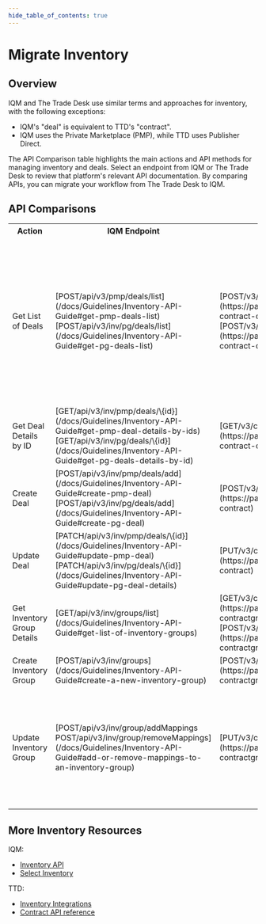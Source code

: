 ```yaml
---
hide_table_of_contents: true
---
```



# Migrate Inventory

## Overview

IQM and The Trade Desk use similar terms and approaches for inventory, with the following exceptions:
  * IQM's "deal" is equivalent to TTD's "contract".
  * IQM uses the Private Marketplace (PMP), while TTD uses Publisher Direct.

The API Comparison table highlights the main actions and API methods for managing inventory and deals. Select an endpoint from IQM or The Trade Desk to review that platform's relevant API documentation. By comparing APIs, you can migrate your workflow from The Trade Desk to IQM. 

## API Comparisons

<center>
<table className='endpointTable'>
<th>Action</th>
<th>IQM Endpoint</th>
<th style={{textWrap: 'nowrap' }}>The Trade Desk Endpoint</th>
<th>Notes</th>
<tr>
  <td>Get List of Deals</td>
  <td>[<span class="badge bar badge--success">POST</span><span class="path-text">/api/v3/pmp/deals/list</span>](/docs/Guidelines/Inventory-API-Guide#get-pmp-deals-list) <br />[<span class="badge bar badge--success">POST</span><span class="path-text">/api/v3/inv/pg/deals/list</span>](/docs/Guidelines/Inventory-API-Guide#get-pg-deals-list)</td>
  <td>[<span class="badge bar badge--success">POST</span><span class="path-text">/v3/contract/query/partner</span>](https://partner.thetradedesk.com/v3/portal/api/ref/post-contract-query-partner) <br />[<span class="badge bar badge--success">POST</span><span class="path-text">/v3/contract/query/advertiser/available</span>](https://partner.thetradedesk.com/v3/portal/api/ref/post-contract-query-advertiser-available)</td>
  <td>IQM endpoints return lists of deals available to customers (<var>owIds</var>) or to the user (<var>owId</var>). <p />The Trade Desk endpoints get lists of deals belonging to a partner (<var>PartnerId</var>) or available to advertisers (<var>AdvertiserId</var>).</td>
</tr>
<tr>
  <td>Get Deal Details by ID</td>
  <td>[<span class="badge bar badge--primary">GET</span><span class="path-text">/api/v3/inv/pmp/deals/\{id}</span>](/docs/Guidelines/Inventory-API-Guide#get-pmp-deal-details-by-ids) <br />[<span class="badge bar badge--primary">GET</span><span class="path-text">/api/v3/inv/pg/deals/\{id}</span>](/docs/Guidelines/Inventory-API-Guide#get-pg-deals-details-by-id)</td>
  <td>[<span class="badge bar badge--primary">GET</span><span class="path-text">/v3/contract/\{contractId}</span>](https://partner.thetradedesk.com/v3/portal/api/ref/get-contract-contractid)</td>
  <td rowSpan={3}>The Trade Desk endpoints specify deal type with the <var>ContractType</var> parameter.</td>
</tr>
<tr>
  <td>Create Deal</td>
  <td>[<span class="badge bar badge--success">POST</span><span class="path-text">/api/v3/inv/pmp/deals/add</span>](/docs/Guidelines/Inventory-API-Guide#create-pmp-deal) <br />[<span class="badge bar badge--success">POST</span><span class="path-text">/api/v3/inv/pg/deals/add</span>](/docs/Guidelines/Inventory-API-Guide#create-pg-deal)</td>
  <td>[<span class="badge bar badge--success">POST</span><span class="path-text">/v3/contract</span>](https://partner.thetradedesk.com/v3/portal/api/ref/post-contract)</td>
</tr>
<tr>
  <td>Update Deal</td>
  <td>[<span class="badge bar badge--info">PATCH</span><span class="path-text">/api/v3/inv/pmp/deals/\{id}</span>](/docs/Guidelines/Inventory-API-Guide#update-pmp-deal) <br />[<span class="badge bar badge--info">PATCH</span><span class="path-text">/api/v3/inv/pg/deals/\{id}</span>](/docs/Guidelines/Inventory-API-Guide#update-pg-deal-details)</td>
  <td>[<span class="badge bar badge--warning">PUT</span><span class="path-text">/v3/contract</span>](https://partner.thetradedesk.com/v3/portal/api/ref/put-contract)</td>
</tr>
<tr>
  <td>Get Inventory Group Details</td>
  <td>[<span class="badge bar badge--primary">GET</span><span class="path-text">/api/v3/inv/groups/list</span>](/docs/Guidelines/Inventory-API-Guide#get-list-of-inventory-groups)</td>
  <td>[<span class="badge bar badge--primary">GET</span><span class="path-text">/v3/contractGroup/\{contractGroupId}</span>](https://partner.thetradedesk.com/v3/portal/api/ref/get-contractgroup-contractgroupid) <br />[<span class="badge bar badge--success">POST</span><span class="path-text">/v3/contractGroup/query/partner</span>](https://partner.thetradedesk.com/v3/portal/api/ref/post-contractgroup-query-partner)</td>
  <td>IQM endpoint can return group by <var>id</var> or, if unspecified, all groups.</td>
</tr>
<tr>
  <td>Create Inventory Group</td>
  <td>[<span class="badge bar badge--success">POST</span><span class="path-text">/api/v3/inv/groups</span>](/docs/Guidelines/Inventory-API-Guide#create-a-new-inventory-group)</td>
  <td>[<span class="badge bar badge--success">POST</span><span class="path-text">/v3/contractGroup</span>](https://partner.thetradedesk.com/v3/portal/api/ref/post-contractgroup)</td>
  <td></td>
</tr>
<tr>
  <td>Update Inventory Group</td>
  <td>[<span class="badge bar badge--success">POST</span><span class="path-text">/api/v3/inv/group/addMappings</span><br /><span class="badge bar badge--success">POST</span><span class="path-text">/api/v3/inv/group/removeMappings</span>](/docs/Guidelines/Inventory-API-Guide#add-or-remove-mappings-to-an-inventory-group)</td>
  <td>[<span class="badge bar badge--warning">PUT</span><span class="path-text">/v3/contractGroup</span>](https://partner.thetradedesk.com/v3/portal/api/ref/put-contractgroup)</td>
  <td>IQM endpoints support adding/removing inventories to a group by specifying filters, deal IDs, contextual inventory keywords or URLs, or by inventory ID.</td>
</tr>
</table></center>

## More Inventory Resources

IQM:

  * [Inventory API](/docs/Guidelines/Inventory-API-Guide)
  * [Select Inventory<ExternalLink />](https://help.iqm.com/en/collections/2908807-select-inventory)

TTD: 

  *  [Inventory Integrations<ExternalLink />](https://partner.thetradedesk.com/v3/portal/ssp/overview)
  *  [Contract API reference](https://partner.thetradedesk.com/v3/portal/api/area/Contract)